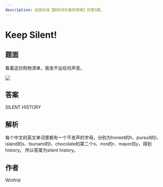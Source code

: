 ```yaml
---
description: 这是区域【斟酌词句者的隐喻】的第3题。
---
```


# Keep Silent!

## 题面

看着这份购物清单，我发不出任何声音。

![](./03-keep-silent.assets/image_1.webp)

## 答案

<AnswerBlock>SILENT HISTORY</AnswerBlock>

## 解析

每个中文的英文单词里都有一个不发声的字母，分别为honest的h、pursuit的i、island的s、tsunami的t、chocolate的第二个o、iron的r、mayor的y，得到history。 所以答案为silent history。

## 作者

Winfrid
